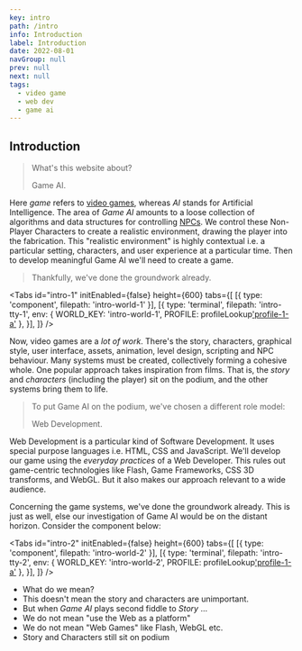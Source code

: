```yaml
---
key: intro
path: /intro
info: Introduction
label: Introduction
date: 2022-08-01
navGroup: null
prev: null
next: null
tags:
  - video game
  - web dev
  - game ai
---
```



## Introduction

> What's this website about?
>
> Game AI.

Here _game_ refers to [video games](https://en.wikipedia.org/wiki/Video_game),
whereas _AI_ stands for Artificial Intelligence. 
The area of _Game AI_ amounts to a loose collection of algorithms and data structures for controlling [NPCs](https://en.wikipedia.org/wiki/Non-player_character).
We control these Non-Player Characters to create a realistic environment,
drawing the player into the fabrication.
This "realistic environment" is highly contextual i.e. a particular setting, characters, and user experience at a particular time.
Then to develop meaningful Game AI we'll need to create a game.

> Thankfully, we've done the groundwork already.

<!-- TODO make some animated gifs here -->

<Tabs
  id="intro-1"
  initEnabled={false}
  height={600}
  tabs={[
    [{ type: 'component', filepath: 'intro-world-1' }],
    [{
        type: 'terminal',
        filepath: 'intro-tty-1',
        env: { WORLD_KEY: 'intro-world-1', PROFILE: profileLookup['profile-1-a']() },
    }],
  ]}
/>

Now, video games are a _lot of work_.
There's the story, characters, graphical style, user interface, assets, animation, level design, scripting and NPC behaviour.
Many systems must be created, collectively forming a cohesive whole.
One popular approach takes inspiration from films.
That is, the _story_ and _characters_ (including the player) sit on the podium, and the other systems bring them to life.

> To put Game AI on the podium, we've chosen a different role model:
>
> Web Development.

Web Development is a particular kind of Software Development.
It uses special purpose languages i.e. HTML, CSS and JavaScript.
We'll develop our game using the _everyday practices_ of a Web Developer.
This rules out game-centric technologies like Flash, Game Frameworks, CSS 3D transforms, and WebGL.
But it also makes our approach relevant to a wide audience.

<!-- TODO not just using Web as a platform; we're using it as a dev env too -->

Concerning the game systems, we've done the groundwork already.
This is just as well, else our investigation of Game AI would be on the distant horizon.
Consider the component below:

<Tabs
  id="intro-2"
  initEnabled={false}
  height={600}
  tabs={[
    [{ type: 'component', filepath: 'intro-world-2' }],
    [{
        type: 'terminal',
        filepath: 'intro-tty-2',
        env: { WORLD_KEY: 'intro-world-2', PROFILE: profileLookup['profile-1-a']() },
    }],
  ]}
/>


- What do we mean?
- This doesn't mean the story and characters are unimportant.
- But when _Game AI_ plays second fiddle to _Story_ ...
- We do not mean "use the Web as a platform"
- We do not mean "Web Games" like Flash, WebGL etc.
- Story and Characters still sit on podium


<!-- TODO alignment with web dev -->

<!-- TODO bring Tabs into this early -->